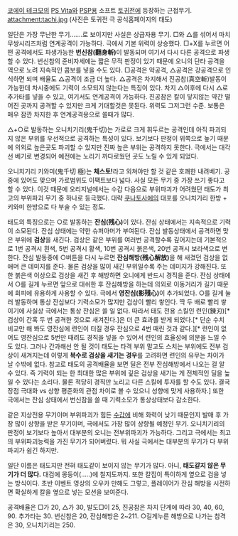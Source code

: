 [[코에이 테크모]]의 [[PS Vita]]와 [[PSP]]용 소프트 [[토귀전]]에 등장하는 근접무기.
attachment:tachi.jpg
(사진은 토귀전 극 공식홈페이지의 태도)

일단은 가장 무난한 무기.......로 보이지만 사실은 상급자용 무기. □와 △를 섞어서 마치 무쌍시리즈처럼 연계공격이 가능하다. 극에서 기본 위력이 상승했다.
□+X를 누르면 어떤 공격에서도 파생가능한 '''번신참(翻身斬)'''이 발동되며 여기서 다시 다른 공격으로 파생할 수 있다. 번신참의 준비자세에는 짧은 무적 판정이 있기 때문에 오니의 단타 공격을 역으로 노려 지속적인 콤보를 넣을 수도 있다. □공격은 약공격, △공격은 강공격으로 인식하면 되며 배율도 △공격이 조금 더 높다. △공격은 차지해서 진공참(真空斬)발동이 가능한데 차시중에도 기력이 소모되지 않는다는 특징이 있다. 차지 △이후에 다시 △로 추가타를 넣을 수 있고, 여기서도 연계공격이 가능하다. 진공참은 칼이 닿지않는 약간 떨어진 곳까지 공격할 수 있지만 크게 기대할것은 못된다. 위력도 그저그런 수준. 보통은 매우 잠깐 차지한 후 연계공격용으로 쓸때가 많다.

△+○로 발동하는 오니치기리(鬼千切)는 가로로 크게 휘두르는 공격인데 아직 파괴되지 않은 부위를 우선적으로 공격하는 특성이 있다. 보기보다 판정이 위쪽으로 높기 때문에 의외로 높은곳도 파괴할 수 있지만 진짜 높은 부위는 공격하지 못한다.
극에서는 대각선 베기로 변경되어 예전에는 노리기 까다로웠던 곳도 노릴 수 있게 되었다.

오니치기리 키와미(鬼千切 極)는 '''체스토!'''라고 외쳐야만 할 것 같은 호쾌한 내려베기. 공중에 있어도 맞으며 가로범위도 이팩트보다 넓다. 사실 모든 무기 중 가장 쓰기 좋다고 할 수 있다. 이것 때문에 오리지널에서는 수갑 다음으로 부위파괴가 어려웠던 태도가 최고의 부위파괴 무기 중 하나로 등극했다. 대략 [[쿠나토사에]]의 대포를 오니치기리 한방 + 키와미 한방으로 다 부술 수 있는 정도.

태도의 특징으로는 ○로 발동하는 '''잔심(残心)'''이 있다. 잔심 상태에서는 지속적으로 기력이 소모된다. 잔심 상태에는 약한 슈퍼아머가 부여된다. 잔심 발동상태에서 공격하면 맞은 부위에 '''검상'''을 새긴다. 검상은 같은 부위를 여러번 공격할수록 깊어지는데 기본적으로 1번 공격시 흰색, 5번 공격시 황색, 10번 공격시 붉은색, 20번 공격시 보라색으로 변한다. 잔심 발동중에 ○버튼을 다시 누르면 '''잔심해방(残心解放)'''을 해 새겼던 검상을 없애며 큰 데미지를 준다. 물론 검상을 많이 새긴 부위일수록 주는 데미지가 강해진다. 또한 붉은색 이상으로 검상을 새긴 후 해방하면 오니에게 반드시 경직을 준다. 잔심 상태에서 ○를 길게 누르면 앞으로 대쉬한 후 잔심해방을 하는데 의외로 이동거리가 길기 때문에 회피에 유용하게 사용할 수 있다.
극에서 '''영잔심(影殘心)'''이 추가되었다. ○를 길게 눌러 발동하며 통상 잔심보다 기력소모가 많지만 검상이 빨리 쌓인다. 딱 두 배로 빨리 쌓이기에 사실상 극에서는 통상 잔심은 쓸 일 없다. 따라서 태도 전용 스킬인 련인(錬刃)[* 검상이 간혹 두 번 공격한 것으로 새겨진다.]은 더 큰 효과를 받게 되었다.[* 단순 수치 비교만 해 봐도 영잔심에 련인이 터질 경우 잔심으로 4번 때린 것과 같다.][* 련인이 없어도 영잔심으로 5번만 때려도 경직을 넣을 수 있어서 련인의 효율성에 의문을 느낄 수도 있다. 그러나 간과해선 안 될 것이 태도는 타격 부위 말고도 스치는 부위에도 전부 검상이 새겨지는데 이렇게 '''복수로 검상을 새기는 경우'''를 고려하면 련인의 유무는 차이가 날 수밖에 없다. 참고로 태도의 공격배율을 보면 딜은 전부 잔심해방에서 나오는 걸 알 수 있다. 즉 기력이 되는 한 최대한 많은 부위에 깊은 검상을 새기는 게 전체적인 딜을 높일 수 있다는 소리다. 물론 적당히 경직만 노리고 다른 스킬에 투자를 할 수도 있다. 결국 장점 극대화 vs 상향 평준화의 관점 차이로 볼 수 있으니 성향에 맞게 사용하자.]
또한 극에서는 잔심 상태에서 번신참을 쓸 때 기력소모가 통상상태보다 감소한다.

같은 지상전용 무기이며 부위파괴가 힘든 [[수갑(토귀전)|수갑]]에 비해 화력이 낮기 때문인지 발매 후 가장 많이 상향을 받은 무기이며, 극에서도 가장 많이 상향될 예정인 무기. 오니치기리의 판정이 보기보다 높아서 대부분의 오니는 전부위파괴가 가능하다.
그리고 극에서는 최고의 부위파괴능력을 가진 무기가 되어버렸다. 뭐 사실 극에서는 대부분의 무기가 다 부위파괴가 쉽긴 하지만.

일단 이름은 태도지만 전혀 태도같이 보이지 않는 무기가 많다. 아니, '''태도같지 않은 무기가 더 많다.''' 대검에 몽둥이(.....)에 칠지도까지. 또한 칼집이 특이하게 옆으로 검을 넣는 방식이다. 초반 이벤트 영상의 오우카 만해도 그렇고, 플레이어가 잔심 해방을 시전하면 확실하게 칼을 옆으로 넣는 모션을 보여준다.

공격배율은 □가 20, △가 30, 발도□이 25, 진공참은 차지 단계에 따라 30, 40, 60, 90. 추가타는 30.
번신참은 20, 잔심해방은 2~211. ○길게누른 해방으로 나가는 참격은 30, 오니치기리는 250.

